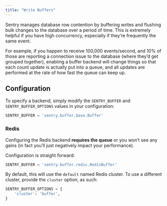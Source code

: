 ```yaml
---
title: "Write Buffers"
---
```


Sentry manages database row contention by buffering writes and flushing bulk changes to the database over a period of time. This is extremely helpful if you have high concurrency, especially if they’re frequently the same event.

For example, if you happen to receive 100,000 events/second, and 10% of those are reporting a connection issue to the database (where they’d get grouped together), enabling a buffer backend will change things so that each count update is actually put into a queue, and all updates are performed at the rate of how fast the queue can keep up.

## Configuration

To specify a backend, simply modify the `SENTRY_BUFFER` and `SENTRY_BUFFER_OPTIONS` values in your configuration:

```python
SENTRY_BUFFER = 'sentry.buffer.base.Buffer'
```

### Redis

Configuring the Redis backend **requires the queue** or you won’t see any gains (in fact you’ll just negatively impact your performance).

Configuration is straight forward:

```python
SENTRY_BUFFER = 'sentry.buffer.redis.RedisBuffer'
```

By default, this will use the `default` named Redis cluster. To use a different cluster, provide the `cluster` option, as such:

```python
SENTRY_BUFFER_OPTIONS = {
    'cluster': 'buffer',
}
```
